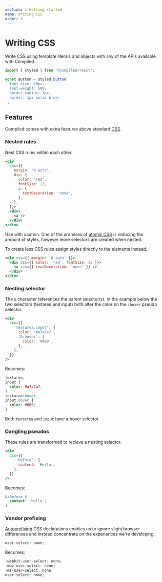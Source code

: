 ```yaml
---
section: 1-Getting started
name: Writing CSS
order: 3
---
```


# Writing CSS

Write CSS using template literals and objects with any of the APIs available with Compiled.

```jsx
import { styled } from '@compiled/react';

const Button = styled.button`
  font-size: 10px;
  font-weight: 500;
  border-radius: 3px;
  border: 1px solid blue;
`;
```

## Features

Compiled comes with extra features above standard [CSS](https://developer.mozilla.org/en-US/docs/Web/CSS).

### Nested rules

Nest CSS rules within each other.

```jsx
<div
  css={{
    margin: '0 auto',
    div: {
      color: 'red',
      fontSize: 12,
      a: {
        textDecoration: 'none',
      },
    },
  }}>
  <div>
    <a />
  </div>
</div>
```

Use with caution.
One of the promises of [atomic CSS](/atomic-css) is reducing the amount of styles,
however more selectors are created when nested.

To create less CSS rules assign styles directly to the elements instead.

```jsx
<div css={{ margin: '0 auto' }}>
  <div css={{ color: 'red', fontSize: 12 }}>
    <a css={{ textDecoration: 'none' }} />
  </div>
</div>
```

### Nesting selector

The `&` character references the parent selector(s).
In the example below the two selectors (textarea and input) both alter the color on the `:hover` pseudo selector.

```jsx
<div
  css={{
    'textarea,input': {
      color: '#a7a7a7',
      '&:hover': {
        color: '#000',
      },
    },
  }}
/>
```

Becomes:

```css
textarea,
input {
  color: #a7a7a7;
}
textarea:hover,
input:hover {
  color: #000;
}
```

Both `textarea` and `input` have a hover selector.

### Dangling pseudos

These rules are transformed to recieve a nesting selector.

```jsx
<div
  css={{
    ':before': {
      content: 'Hello',
    },
  }}
/>
```

Becomes:

```css
&:before {
  content: 'Hello';
}
```

### Vendor prefixing

[Autoprefixing](https://github.com/postcss/autoprefixer) CSS declarations enables us to ignore slight browser differences and instead concentrate on the experiences we're developing.

```css
user-select: none;
```

Becomes:

```css
-webkit-user-select: none;
-moz-user-select: none;
-ms-user-select: none;
user-select: none;
```
